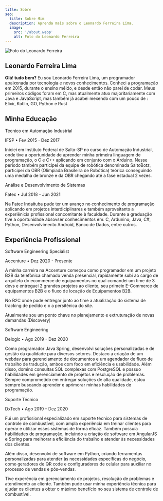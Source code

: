 ```yaml
---
title: Sobre
seo:
  title: Sobre Mim
  description: Aprenda mais sobre o Leonardo Ferreira Lima.
  image:
    src: '/about.webp'
    alt: Foto do Leonardo Ferreira
---
```


<div class="flex justify-center bg-muted">
  <Image src={aboutImage} alt="Foto do Leonardo Ferreira" class="my-0"/>
</div>

## Leonardo Ferreira Lima

**Olá! tudo bem?** Eu sou Leonardo Ferreira Lima, um programador apaixonada por tecnologia e novos conhecimentos. Conheci a programação em 2015, durante o ensino méido, e desde então não parei de codar.
Meus primeiros códigos foram em C, mas atualmente atuo majoritariamente com Java e JavaScript, mas também já acabei mexendo com um pouco de : Elixir, Kotlin, GO, Python e Rust

## Minha Educação

<div>
  <p class="font-bold mb-0"> Técnico em Automação Industrial </p>
  <p class="font-extralight mt-0"> IFSP • Fev 2015 - Dez 2017</p>
  <p> 
    Iniciei em Instituto Federal de Salto-SP no curso de Automação Industrial, onde tive a oportunidade de aprender minha primeira linguagem de programação, o C e C++ aplicando em conjunto com
    o Arduino. Nesse período também participei da equipe de robótica denominada SaltoBotz, participei da OBR (Olimpiada Brasileira de Robótica) teórica conseguindo uma medalha de bronze e da OBR chegando até a fase estadual 2 vezes.
  </p>
</div>

<div>
  <p class="font-bold mb-0"> Análise e Desenvolvimento de Sistemas </p>
  <p class="font-extralight mt-0"> Fatec • Jul 2018 - Jun 2021</p>
  <p> 
    Na Fatec Indaituba pude ter um avanço no conhecimento de programação aplicando em projetos interdiciplinares e também aproveitanto a experiênicia profissional concomitante à faculdade.
    Durante a graduação tive a oportunidade absovser conhecimentos em: C, Ardunino, Java, C#, Python, Desenvolvimento Android, Banco de Dados, entre outros.
  </p>
</div>

## Experiência Profissional

<div>
  <p class="font-bold mb-0"> Software Engineering Specialist </p>
  <p class="font-extralight mt-0"> Accenture • Dez 2020 - Presente</p>
  <p> 
    A minha carreira na Accenture começou como programador em um projeto B2B da telefônica chamado venda presencial, 
    rapidamente subi ao cargo de arquiteto do ecommerce de equipamentos no qual comandei um time de 3 devs e 
    entreguei 2 grandes projetos ao cliente, seu primeio E-Commerce de equipamentos B2B e o fluxo de locação de Equipamentos B2B.
  </p>
  <p>
    No B2C onde pude entregar junto ao time a atualização do sistema de tracking de pedido e o a persitênica do site.
  </p>
  <p>
    Atualmente sou um ponto chave no planejamento e extruturação de novas demandas (Discovery)
  </p>
</div>

<div>
  <p class="font-bold mb-0"> Software Engineering </p>
  <p class="font-extralight mt-0"> Delogic • Ago 2019 - Dez 2020</p>
  <p> 
    Como programador Java Spring, desenvolvi soluções personalizadas e de gestão da qualidade para diversos setores. Destaco a criação de um webdav para gerenciamento de documentos e um agendador de fluxo de trabalho de tradução, ambos com foco em eficiência e usabilidade. Além disso, domino consultas SQL complexas com PostgreSQL e possuo habilidades em gerenciamento de projetos e resolução de problemas. Sempre comprometido em entregar soluções de alta qualidade, estou sempre buscando aprender e aprimorar minhas habilidades de programação.
  </p>
</div>

<div>
  <p class="font-bold mb-0"> Suporte Técnico </p>
  <p class="font-extralight mt-0"> DxTech • Ago 2019 - Dez 2020</p>
  <p> 
    Fui um profissional especializado em suporte técnico para sistemas de controle de combustível, com ampla experiência em treinar clientes para operar e utilizar esses sistemas de forma eficaz. Também possuía habilidades de programação, incluindo a criação de software em AngularJS e Spring para melhorar a eficiência do trabalho e atender às necessidades dos clientes.
  </p>
  <p>
    Além disso, desenvolvi de software em Python, criando ferramentas personalizadas para atender às necessidades específicas do negócio, como geradores de QR code e configuradores de celular para auxiliar no processo de vendas e pós-vendas.
  </p>
  <p>
    Tive experência em gerenciamento de projetos, resolução de problemas e atendimento ao cliente. Também pude usar minha experiência técnica para ajudar os clientes a obter o máximo benefício no seu sistema de controle de combustível.
  </p>
</div>

